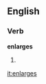 
==English==

===Verb===
'''enlarges'''

# {{third-person singular of|[[enlarge]]}}

[[it:enlarges]]